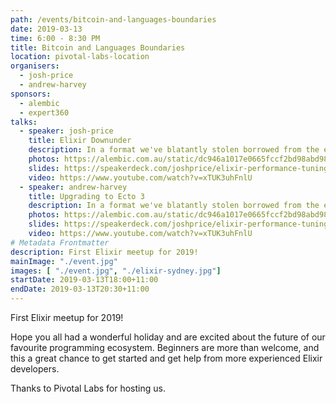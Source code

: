 ```yaml
---
path: /events/bitcoin-and-languages-boundaries
date: 2019-03-13
time: 6:00 - 8:30 PM
title: Bitcoin and Languages Boundaries
location: pivotal-labs-location
organisers:
  - josh-price
  - andrew-harvey
sponsors:
  - alembic
  - expert360
talks:
  - speaker: josh-price
    title: Elixir Downunder
    description: In a format we've blatantly stolen borrowed from the end of year Cocoaheads trivia festival, we'll be throwing random questions at you which will stretch your noodles and maybe even teach you some interesting facts about Elixir or Erlang. Or maybe just programming in general.
    photos: https://alembic.com.au/static/dc946a1017e0665fccf2bd98abd98a67/c9121/elixir-sydney-july.jpg
    slides: https://speakerdeck.com/joshprice/elixir-performance-tuning
    video: https://www.youtube.com/watch?v=xTUK3uhFnlU
  - speaker: andrew-harvey
    title: Upgrading to Ecto 3
    description: In a format we've blatantly stolen borrowed from the end of year Cocoaheads trivia festival, we'll be throwing random questions at you which will stretch your noodles and maybe even teach you some interesting facts about Elixir or Erlang. Or maybe just programming in general.
    photos: https://alembic.com.au/static/dc946a1017e0665fccf2bd98abd98a67/c9121/elixir-sydney-july.jpg
    slides: https://speakerdeck.com/joshprice/elixir-performance-tuning
    video: https://www.youtube.com/watch?v=xTUK3uhFnlU
# Metadata Frontmatter
description: First Elixir meetup for 2019!
mainImage: "./event.jpg"
images: [ "./event.jpg", "./elixir-sydney.jpg"]
startDate: 2019-03-13T18:00+11:00
endDate: 2019-03-13T20:30+11:00
---
```


First Elixir meetup for 2019!

Hope you all had a wonderful holiday and are excited about the future of our favourite programming ecosystem. Beginners are more than welcome, and this a great chance to get started and get help from more experienced Elixir developers.

Thanks to Pivotal Labs for hosting us.
